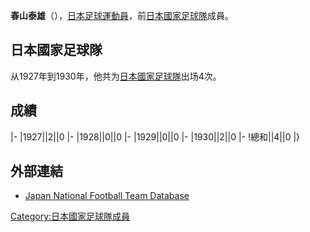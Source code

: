 {{Infobox football biography
|name=春山泰雄
|image=
|fullname=春山泰雄
|birth_date={{Birth date|1906|4|4}}
|cityofbirth=[[東京|東京]]
|countryofbirth=[[日本|日本]]
|height=
|position=[[前鋒_(足球)|前鋒]]
|currentclub=
|years=
|clubs=
|caps(goals)=
|nationalyears=1927-1930
|nationalteam=[[日本國家足球隊|日本]]
|nationalcaps(goals)=4 (0)
}}
'''春山泰雄'''（{{Bd|1906年|4月4日|?}}），[[日本|日本]][[足球|足球]][[運動員|運動員]]，前[[日本國家足球隊|日本國家足球隊]]成員。

==日本國家足球隊==
从1927年到1930年，他共为[[日本國家足球隊|日本國家足球隊]]出场4次。

==成績==
{{Football player national team statistics|JPN}}
|-
|1927||2||0
|-
|1928||0||0
|-
|1929||0||0
|-
|1930||2||0
|-
!總和||4||0
|}

==外部連結==
{{Reflist}}
*[https://web.archive.org/web/20140407094504/http://www.japannationalfootballteam.com/en/players_unknown/27.html Japan National Football Team Database]

{{Japan-sport-bio-stub}}
{{Soccer-player-stub}}
[[Category:日本國家足球隊成員|Category:日本國家足球隊成員]]